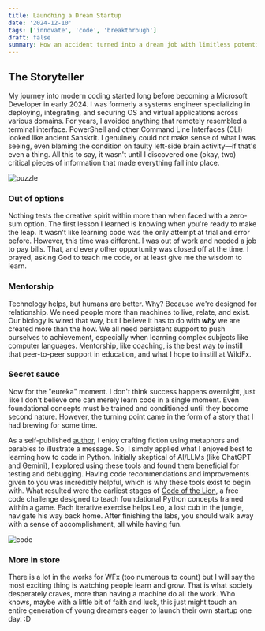 ```yaml
---
title: Launching a Dream Startup
date: '2024-12-10'
tags: ['innovate', 'code', 'breakthrough']
draft: false
summary: How an accident turned into a dream job with limitless potential. 
---
```


## The Storyteller

My journey into modern coding started long before becoming a Microsoft Developer in early 2024. I was formerly a systems engineer specializing in deploying, integrating, and securing OS and virtual applications across various domains. For years, I avoided anything that remotely resembled a terminal interface. PowerShell and other Command Line Interfaces (CLI) looked like ancient Sanskrit. I genuinely could not make sense of what I was seeing, even blaming the condition on faulty left-side brain activity—if that's even a thing. All this to say, it wasn't until I discovered one (okay, two) critical pieces of information that made everything fall into place.

![puzzle](/static/images/puzzle.png)

### Out of options

Nothing tests the creative spirit within more than when faced with a zero-sum option. The first lesson I learned is knowing when you're ready to make the leap. It wasn't like learning code was the only attempt at trial and error before. However, this time was different. I was out of work and needed a job to pay bills. That, and every other opportunity was closed off at the time. I prayed, asking God to teach me code, or at least give me the wisdom to learn.

### Mentorship

Technology helps, but humans are better. Why? Because we're designed for relationship. We need people more than machines to live, relate, and exist. Our biology is wired that way, but I believe it has to do with <b><i>why</i></b> we are created more than the how. We all need persistent support to push ourselves to achievement, especially when learning complex subjects like computer languages. Mentorship, like coaching, is the best way to instill that peer-to-peer support in education, and what I hope to instill at WildFx.

### Secret sauce

Now for the "eureka" moment. I don't think success happens overnight, just like I don't believe one can merely learn code in a single moment. Even foundational concepts must be trained and conditioned until they become second nature. However, the turning point came in the form of a story that I had brewing for some time.

As a self-published <a href="https://prodigalhouse.net/">author</a>, I enjoy crafting fiction using metaphors and parables to illustrate a message. So, I simply applied what I enjoyed best to learning how to code in Python. Initially skeptical of AI/LLMs (like ChatGPT and Gemini), I explored using these tools and found them beneficial for testing and debugging. Having code recommendations and improvements given to you was incredibly helpful, which is why these tools exist to begin with. What resulted were the earliest stages of <a href="/blog/code-of-the-lion">Code of the Lion</a>, a free code challenge designed to teach foundational Python concepts framed within a game. Each iterative exercise helps Leo, a lost cub in the jungle, navigate his way back home. After finishing the labs, you should walk away with a sense of accomplishment, all while having fun.

![code](/static/images/coding2.png)

### More in store

There is a lot in the works for WFx (too numerous to count) but I will say the most exciting thing is watching people learn and grow. That is what society desperately craves, more than having a machine do all the work. Who knows, maybe with a little bit of faith and luck, this just might touch an entire generation of young dreamers eager to launch their own startup one day. :D
